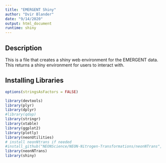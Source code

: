 ```yaml
---
title: "EMERGENT Shiny"
author: "Dvir Blander"
date: "9/14/2020"
output: html_document
runtime: shiny
---
```


## Description
This is a file that creates a shiny web environment for the EMERGENT data. This returns a shiny environment for users to interact with.

## Installing Libraries
```r
options(stringsAsFactors = FALSE)

library(devtools)
library(plyr)
library(dplyr)
#library(qdap)
library(stringr)
library(xtable)
library(ggplot2)
library(plotly)
library(neonUtilities)
# install neonNtrans if needed
#install_github("NEONScience/NEON-Nitrogen-Transformations/neonNTrans", dependencies=TRUE)  
library(neonNTrans)  
library(shiny)
```

